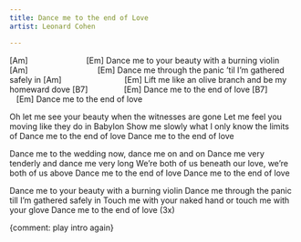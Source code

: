 ```yaml
---
title: Dance me to the end of Love
artist: Leonard Cohen

---
```


[Am]                          [Em]
Dance me to your beauty with a burning violin
[Am]                               [Em]
Dance me through the panic 'til I'm gathered safely in
[Am]                            [Em]
Lift me like an olive branch and be my homeward dove
[B7]                [Em]
Dance me to the end of love
[B7]                [Em]
Dance me to the end of love

Oh let me see your beauty when the witnesses are gone 
Let me feel you moving like they do in Babylon 
Show me slowly what I only know the limits of 
Dance me to the end of love 
Dance me to the end of love 

Dance me to the wedding now, dance me on and on 
Dance me very tenderly and dance me very long 
We're both of us beneath our love, we're both of us above 
Dance me to the end of love 
Dance me to the end of love

Dance me to your beauty with a burning violin 
Dance me through the panic till I'm gathered safely in 
Touch me with your naked hand or touch me with your glove 
Dance me to the end of love (3x)

{comment: play intro again}

